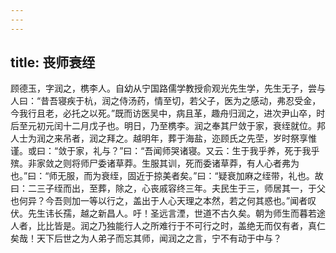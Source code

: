 ```yaml
---
---
---
```

title: 丧师衰绖
---




顾德玉，字润之，槜李人。自幼从宁国路儒学教授俞观光先生学，先生无子，尝与人曰：“昔吾寝疾于杭，润之侍汤药，情至切，若父子，医为之感动，弗忍受金，今我行且老，必托之以死。”既而访医吴中，病且革，趣舟归润之，进次尹山卒，时后至元初元闰十二月戊子也。明日，乃至槜李。润之奉其尸敛于家，衰绖就位。邦人士为润之来吊者，润之拜之。越明年，葬于海盐，迩顾氏之先茔，岁时祭享惟谨。或曰：“敛于家，礼与？”曰：“吾闻师哭诸寝。又云：生于我乎养，死于我乎殡。非家敛之则将师尸委诸草莽。生服其训，死而委诸草莽，有人心者弗为也。”曰：“师无服，而为衰绖，固近于掠美者矣。”曰：“疑衰加麻之绖带，礼也。故曰：二三子绖而出，至葬，除之，心丧戚容终三年。夫民生于三，师居其一，于父也何异？今吾则加一等以行之，盖出于人心天理之本然，若之何其惑也。”闻者叹伏。先生讳长孺，越之新昌人。吁！圣远言湮，世道不古久矣。朝为师生而暮若途人者，比比皆是。润之乃独能行人之所难行于不可行之时，盖绝无而仅有者，真仁矣哉！天下后世之为人弟子而忘其师，闻润之之言，宁不有动于中与？